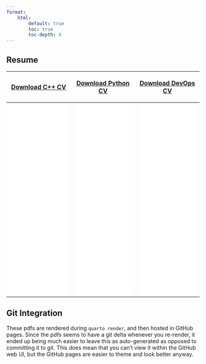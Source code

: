 ```yaml
---
format:
    html:
        default: true
        toc: true
        toc-depth: 4
---
```


::: {.content-visible when-format="html"}

## Resume
```{=html}
<table>
  <thead>
    <tr>
      <th>
        <p class="text-center">
          <a class="btn btn-primary btn-lg cv-download" href="cpp_resume.pdf" target="_blank"> <i class="fa-solid fa-file-arrow-down"></i> Download C++ CV </a>
        </p>
      </th>
      <th> <p class="text-center">
          <a class="btn btn-primary btn-lg cv-download" href="python_resume.pdf" target="_blank"> <i class="fa-solid fa-file-arrow-down"></i> Download Python CV </a>
        </p>
      </th>
      <th>
        <p class="text-center">
          <a class="btn btn-primary btn-lg cv-download" href="devops_resume.pdf" target="_blank"> <i class="fa-solid fa-file-arrow-down"></i> Download DevOps CV </a>
        </p>
      </th>
    </tr>
  </thead>
  <tbody>
    <tr>
      <td>
        <iframe src="cpp_resume.pdf" height=500px style="border: 0.5px" position="absolute" top=0 left=0 width=100% height=100%></iframe>
      </td>
      <td>
        <iframe src="python_resume.pdf" height=500px style="border: 0.5px" position="absolute" top=0 left=0 width=100% height=100%></iframe>
      </td>
      <td>
        <iframe src="devops_resume.pdf" height=500px style="border: 0.5px" position="absolute" top=0 left=0 width=100% height=100%></iframe>
      </td>
    </tr>
  </tbody>
<table>


```

## Git Integration

These pdfs are rendered during `quarto render`, and then hosted in GitHub pages. Since the pdfs seems to have a git delta whenever you re-render, it ended up being much easier to leave this as auto-generated as opposed to committing it to git. This does mean that you can't view it within the GitHub web UI, but the GitHub pages are easier to theme and look better anyway.

:::
